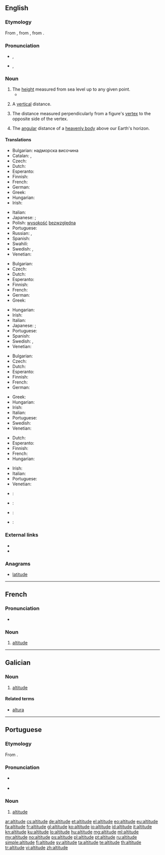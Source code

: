==English==
{{wikipedia}}

===Etymology===
From {{etyl|enm|en}}, from {{etyl|la|en}} {{term|altitudo||height|lang=la}}, from {{term|altus||high|lang=la}}.

===Pronunciation===
* {{a|UK}} {{IPA|/ˈælt.ɪˌtjuːd/|/ˈælt.ɪˌt͡ʃuːd/}}, {{X-SAMPA|/"{lt.I%tju:d/|/"{lt.I%t5u:d/}}
* {{a|US}} {{IPA|/ˈæltəˌtud/}}, {{X-SAMPA|/"{l.t@%tud/}}

===Noun===
{{en-noun}}

# The [[height]] measured from sea level up to any given point.
#*{{quote-magazine|date=2013-06-07|author=David Simpson
|volume=188|issue=26|page=36|magazine={{w|The Guardian Weekly}}
|title=[http://www.guardian.co.uk/books/2013/may/18/falling-upwards-richard-holmes-review Fantasy of navigation]
|passage=Like most human activities, ballooning has sponsored heroes and hucksters and a good deal in between. For every dedicated scientist patiently recording atmospheric pressure and wind speed while shivering at high '''altitudes''', there is a carnival barker with a bevy of pretty girls willing to dangle from a basket or parachute down to earth.}}
#: {{usex|As the '''altitude''' increases, the temperature gets lower, so remember to bring warm clothes to the mountains.|lang=en}}
# A [[vertical]] distance.
# {{context|geometry|lang=en}} The distance measured perpendicularly from a figure's [[vertex]] to the opposite side of the vertex.
#: {{usex|The perpendicular height of a triangle is known as its '''altitude'''.|lang=en}}
# {{context|astronomy|lang=en}} The [[angular]] distance of a [[heavenly body]] above our Earth's horizon.

====Translations====
{{trans-top|height measured from sea}}
* Bulgarian: надморска височина
* Catalan: {{t|ca|altitud|f}}, {{t|ca|alçada|f}}
* Czech: {{t|cs|nadmořská výška|f}}
* Dutch: {{t+|nl|hoogte}}
* Esperanto: {{t|eo|alteco}}
* Finnish: {{t+|fi|korkeus}}
* French: {{t+|fr|altitude|f}}
* German: {{t+|de|Höhe|f}}
* Greek: {{t+|el|υψόμετρο|n|tr=ypsómetro}}
* Hungarian: {{t+|hu|magasság}}
* Irish: {{t|ga|airde|f}}
{{trans-mid}}
* Italian: {{t+|it|altitudine|f}}
* Japanese: {{t+|ja|海抜|tr=kaibatsu}}; {{t+|ja|高度|tr=kōdo}}
* Polish: [[wysokość]] [[bezwzględna]] {{f}}
* Portuguese: {{t+|pt|altitude|f}}
* Russian: {{t+|ru|высота|f|tr=vysotá}}, {{t|ru|высота над уровнем моря|f|tr=vysotá nad úrovnem mórja}}
* Spanish: {{t+|es|altitud|p}}
* Swahili: {{t+|sw|kimo}}
* Swedish: {{t+|sv|altitud|c}},  {{t+|sv|höjd|c}}
* Venetian: {{t|vec|altézsa|f}}
{{trans-bottom}}

{{trans-top|distance measured upwards}}
* Bulgarian: {{t+|bg|височина}}
* Czech: {{t|cs|výška|f}}
* Dutch: {{t+|nl|hoogte}}
* Esperanto: {{t|eo|alteco}}
* Finnish: {{t+|fi|korkeus}}
* French: {{t+|fr|altitude|f}}
* German: {{t+|de|Höhe|f}}
* Greek: {{t+|el|ύψος|n|tr=ýpsos}}
{{trans-mid}}
* Hungarian: {{t+|hu|magasság}}
* Irish: {{t|ga|airde|f}}
* Italian: {{t+|it|altezza|f}}
* Japanese: {{t|ja|高さ|tr=takasa}}; {{t+|ja|高度|tr=kōdo}}
* Portuguese: {{t+|pt|altitude|f}}
* Spanish: {{t+|es|altura|f}}
* Swedish: {{t+|sv|höjd|c}}, {{t+|sv|altitud|c}}
* Venetian: {{t|vec|altézsa|f}}
{{trans-bottom}}

{{trans-top|distance measured perpendicularly from a figure's vertex to the opposite side of the vertex}}
* Bulgarian: {{t+|bg|височина}}
* Czech: {{t|cs|výška|f}}
* Dutch: {{t+|nl|hoogte}}
* Esperanto: {{t|eo|alteco}}
* Finnish: {{t+|fi|korkeus}}
* French: {{t+|fr|hauteur|f}}
* German: {{t+|de|Höhe|f}}
{{trans-mid}}
* Greek: {{t+|el|ύψος|n|tr=ýpsos}}
* Hungarian: {{t+|hu|magasság}}
* Irish: {{t|ga|airde|f}}
* Italian: {{t+|it|altezza|f}}
* Portuguese: {{t+|pt|altitude|f}}
* Swedish: {{t+|sv|höjd|c}}
* Venetian: {{t|vec|altézsa|f}}
{{trans-bottom}}

{{trans-top|distance measured angularly of a heavenly body}}
* Dutch: {{t+|nl|hoogte}}
* Esperanto: {{t|eo|alteco}}
* Finnish: {{t+|fi|korkeus}}
* French: {{t+|fr|altitude|f}}
* Hungarian: {{t+|hu|magasság}}
{{trans-mid}}
* Irish: {{t|ga|airde|f}}
* Italian: {{t+|it|altezza|f}}
* Portuguese: {{t+|pt|altitude|f}}
* Venetian: {{t|vec|altézsa|f}}
{{trans-bottom}}

{{checktrans-top}}
* {{ttbc|cmn}}: {{t+|cmn|海拔|sc=Hani}}
* {{ttbc|ia}}: {{t|ia|altitude}}
{{trans-mid}}
* {{ttbc|ko}}: {{t+|ko|고도|sc=Hang|tr=godo}}
* {{ttbc|ckb}}: {{t+|ku|به‌رزی|sc=ku-Arab}} {{rftranslit|ku}}
{{trans-bottom}}

===External links===
* {{R:Webster 1913}}
* {{R:Century 1911}}

===Anagrams===
* [[latitude]]
----
==French==

===Pronunciation===
* {{audio|Fr-altitude.ogg|Audio}}

===Noun===
{{fr-noun|f}}

# [[#English|altitude]]
----
==Galician==

===Noun===
{{gl-noun|f}}

# [[#English|altitude]]

====Related terms====
* [[altura]]
----
==Portuguese==

===Etymology===
From {{etyl|la|pt}} {{term|altitudo|lang=la}}.

===Pronunciation===
* {{a|PT}} {{IPA|/aɫ.ti.ˈtu.ðɨ/|lang=pt}}
* {{hyphenation|al|ti|tu|de}}

===Noun===
{{pt-noun|f}}

# [[#English|altitude]]

[[ar:altitude]]
[[cs:altitude]]
[[de:altitude]]
[[et:altitude]]
[[el:altitude]]
[[eo:altitude]]
[[eu:altitude]]
[[fa:altitude]]
[[fr:altitude]]
[[gl:altitude]]
[[ko:altitude]]
[[io:altitude]]
[[id:altitude]]
[[it:altitude]]
[[kn:altitude]]
[[ku:altitude]]
[[lo:altitude]]
[[hu:altitude]]
[[mg:altitude]]
[[ml:altitude]]
[[my:altitude]]
[[no:altitude]]
[[ps:altitude]]
[[pl:altitude]]
[[pt:altitude]]
[[ru:altitude]]
[[simple:altitude]]
[[fi:altitude]]
[[sv:altitude]]
[[ta:altitude]]
[[te:altitude]]
[[th:altitude]]
[[tr:altitude]]
[[vi:altitude]]
[[zh:altitude]]